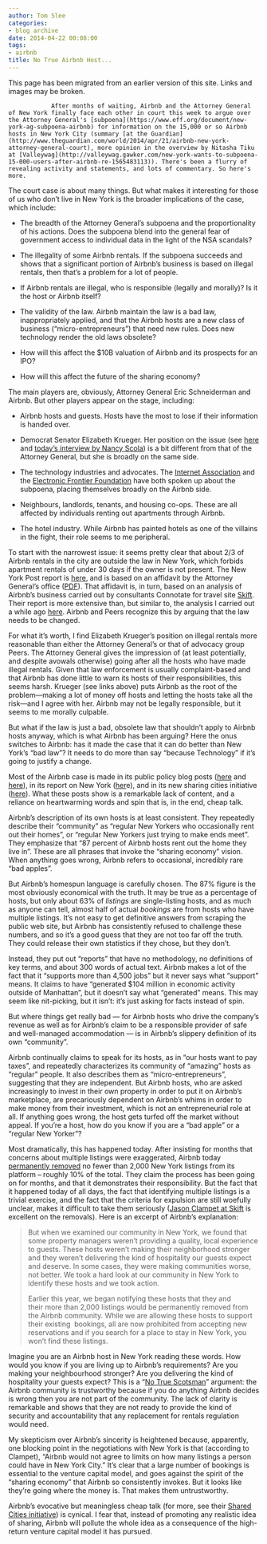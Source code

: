 ```yaml
---
author: Tom Slee
categories:
- blog archive
date: 2014-04-22 00:08:00
tags:
- airbnb
title: No True Airbnb Host...
---
```


::: {.callout-note}

This page has been migrated from an earlier version of this site. 
Links and images may be broken.

:::



				After months of waiting, Airbnb and the Attorney General of New York finally face each other in court this week to argue over the Attorney General's [subpoena](https://www.eff.org/document/new-york-ag-subpoena-airbnb) for information on the 15,000 or so Airbnb hosts in New York City (summary [at the Guardian](http://www.theguardian.com/world/2014/apr/21/airbnb-new-york-attorney-general-court), more opinion in the overview by Nitasha Tiku at [Valleywag](http://valleywag.gawker.com/new-york-wants-to-subpoena-15-000-users-after-airbnb-re-1565483113)). There's been a flurry of revealing activity and statements, and lots of commentary. So here's more.

The court case is about many things. But what makes it interesting for those of us who don't live in New York is the broader implications of the case, which include:



	
  * The breadth of the Attorney General's subpoena and the proportionality of his actions. Does the subpoena blend into the general fear of government access to individual data in the light of the NSA scandals?

	
  * The illegality of some Airbnb rentals. If the subpoena succeeds and shows that a significant portion of Airbnb's business is based on illegal rentals, then that's a problem for a lot of people.

	
  * If Airbnb rentals are illegal, who is responsible (legally and morally)? Is it the host or Airbnb itself?

	
  * The validity of the law. Airbnb maintain the law is a bad law, inappropriately applied, and that the Airbnb hosts are a new class of business ("micro-entrepreneurs") that need new rules. Does new technology render the old laws obsolete?

	
  * How will this affect the $10B valuation of Airbnb and its prospects for an IPO?

	
  * How will this affect the future of the sharing economy?


The main players are, obviously, Attorney General Eric Schneiderman and Airbnb. But other players appear on the stage, including:

	
  * Airbnb hosts and guests. Hosts have the most to lose if their information is handed over.

	
  * Democrat Senator Elizabeth Krueger. Her position on the issue (see [here](http://www.nysenate.gov/press-release/behalf-regular-new-yorkers-sen-krueger-responds-airbnbs-three-principles) and [today's interview by Nancy Scola](http://nextcity.org/daily/entry/qa-new-york-senator-liz-krueger-airbnbs-doubter-in-chief)) is a bit different from that of the Attorney General, but she is broadly on the same side.

	
  * The technology industries and advocates. The [Internet Association](http://internetassociation.org/11082013airbnbamicusbrief/) and the [Electronic Frontier Foundation](https://www.eff.org/document/amicus-brief-airbnb-v-schneiderman-eff-and-cdt) have both spoken up about the subpoena, placing themselves broadly on the Airbnb side.

	
  * Neighbours, landlords, tenants, and housing co-ops. These are all affected by individuals renting out apartments through Airbnb.

	
  * The hotel industry. While Airbnb has painted hotels as one of the villains in the fight, their role seems to me peripheral.


To start with the narrowest issue: it seems pretty clear that about 2/3 of Airbnb rentals in the city are outside the law in New York, which forbids apartment rentals of under 30 days if the owner is not present. The New York Post report is [here](http://nypost.com/2014/04/21/two-thirds-of-citys-airbnb-rentals-are-illegal-apartments-state/), and is based on an affidavit by the Attorney General's office ([PDF](http://tctechcrunch2011.files.wordpress.com/2014/04/sumanta-ray-affidavit-041814-final.pdf)). That affidavit is, in turn, based on an analysis of Airbnb's business carried out by consultants Connotate for travel site [Skift](http://skift.com/2014/02/13/airbnb-in-nyc-the-real-numbers-behind-the-sharing-story/). Their report is more extensive than, but similar to, the analysis I carried out a while ago [here](http://tomslee.net/2013/11/airbnb-business-in-new-york-revisited.html). Airbnb and Peers recognize this by arguing that the law needs to be changed.

For what it's worth, I find Elizabeth Krueger's position on illegal rentals more reasonable than either the Attorney General's or that of advocacy group Peers. The Attorney General gives the impression of (at least potentially, and despite avowals otherwise) going after all the hosts who have made illegal rentals. Given that law enforcement is usually complaint-based and that Airbnb has done little to warn its hosts of their responsibilities, this seems harsh. Krueger (see links above) puts Airbnb as the root of the problem—making a lot of money off hosts and letting the hosts take all the risk—and I agree with her. Airbnb may not be legally responsible, but it seems to me morally culpable.

But what if the law is just a bad, obsolete law that shouldn't apply to Airbnb hosts anyway, which is what Airbnb has been arguing? Here the onus switches to Airbnb: has it made the case that it can do better than New York's "bad law"? It needs to do more than say "because Technology" if it's going to justify a change.

Most of the Airbnb case is made in its public policy blog posts ([here](http://publicpolicy.airbnb.com/update-airbnb-ny-ag/) and [here](http://publicpolicy.airbnb.com/new-york-airbnb-community/)), in its report on New York ([her](http://blog.airbnb.com/airbnbs-economic-impact-nyc-community/)e), and in its new sharing cities initiative ([here](https://medium.com/life-learning/db9746750a3a)). What these posts show is a remarkable lack of content, and a reliance on heartwarming words and spin that is, in the end, cheap talk.

Airbnb's description of its own hosts is at least consistent. They repeatedly describe their "community" as "regular New Yorkers who occasionally rent out their homes", or "regular New Yorkers just trying to make ends meet". They emphasize that "87 percent of Airbnb hosts rent out the home they live in". These are all phrases that invoke the "sharing economy" vision. When anything goes wrong, Airbnb refers to occasional, incredibly rare "bad apples".

But Airbnb's homespun language is carefully chosen. The 87% figure is the most obviously economical with the truth. It may be true as a percentage of hosts, but only about 63% of _listings_ are single-listing hosts, and as much as anyone can tell, almost half of actual _bookings_ are from hosts who have multiple listings. It's not easy to get definitive answers from scraping the public web site, but Airbnb has consistently refused to challenge these numbers, and so it's a good guess that they are not too far off the truth. They could release their own statistics if they chose, but they don't.

Instead, they put out "reports" that have no methodology, no definitions of key terms, and about 300 words of actual text. Airbnb makes a lot of the fact that it "supports more than 4,500 jobs" but it never says what "support" means. It claims to have "generated $104 million in economic activity outside of Manhattan", but it doesn't say what "generated" means. This may seem like nit-picking, but it isn't: it's just asking for facts instead of spin.

But where things get really bad — for Airbnb hosts who drive the company's revenue as well as for Airbnb's claim to be a responsible provider of safe and well-managed accommodation — is in Airbnb's slippery definition of its own "community".

Airbnb continually claims to speak for its hosts, as in "our hosts want to pay taxes", and repeatedly characterizes its community of "amazing" hosts as "regular" people. It also describes them as "micro-entrepreneurs", suggesting that they are independent. But Airbnb hosts, who are asked increasingly to invest in their own property in order to put it on Airbnb's marketplace, are precariously dependent on Airbnb's whims in order to make money from their investment, which is not an entrepreneurial role at all. If anything goes wrong, the host gets turfed off the market without appeal. If you're a host, how do you know if you are a "bad apple" or a "regular New Yorker"?

Most dramatically, this has happened today. After insisting for months that concerns about multiple listings were exaggerated, Airbnb today [permanently removed](http://publicpolicy.airbnb.com/new-york-airbnb-community/) no fewer than 2,000 New York listings from its platform – roughly 10% of the total. They claim the process has been going on for months, and that it demonstrates their responsibility. But the fact that it happened today of all days, the fact that identifying multiple listings is a trivial exercise, and the fact that the criteria for expulsion are still woefully unclear, makes it difficult to take them seriously ([Jason Clampet at Skift](http://skift.com/2014/04/21/airbnbs-settlement-talks-with-new-york-state-fall-apart-court-case-to-continue/) is excellent on the removals). Here is an excerpt of Airbnb's explanation:


<blockquote>But when we examined our community in New York, we found that some property managers weren't providing a quality, local experience to guests. These hosts weren't making their neighborhood stronger and they weren't delivering the kind of hospitality our guests expect and deserve. In some cases, they were making communities worse, not better. We took a hard look at our community in New York to identify these hosts and we took action.

Earlier this year, we began notifying these hosts that they and their more than 2,000 listings would be permanently removed from the Airbnb community. While we are allowing these hosts to support their existing  bookings, all are now prohibited from accepting new reservations and if you search for a place to stay in New York, you won’t find these listings.</blockquote>


Imagine you are an Airbnb host in New York reading these words. How would you know if you are living up to Airbnb's requirements? Are you making your neighbourhood stronger? Are you delivering the kind of hospitality your guests expect? This is a "[No True Scotsman](http://en.wikipedia.org/wiki/No_true_Scotsman)" argument: the Airbnb community is trustworthy because if you do anything Airbnb decides is wrong then you are not part of the community. The lack of clarity is remarkable and shows that they are not ready to provide the kind of security and accountability that any replacement for rentals regulation would need.

My skepticism over Airbnb's sincerity is heightened because, apparently, one blocking point in the negotiations with New York is that (according to Clampet), "Airbnb would not agree to limits on how many listings a person could have in New York City." It's clear that a large number of bookings is essential to the venture capital model, and goes against the spirit of the "sharing economy" that Airbnb so consistently invokes. But it looks like they're going where the money is. That makes them untrustworthy.

Airbnb's evocative but meaningless cheap talk (for more, see their [Shared Cities initiative](https://medium.com/life-learning/db9746750a3a)) is cynical. I fear that, instead of promoting any realistic idea of sharing, Airbnb will pollute the whole idea as a consequence of the high-return venture capital model it has pursued.		
